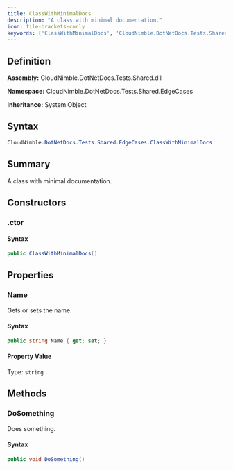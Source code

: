 ```yaml
---
title: ClassWithMinimalDocs
description: "A class with minimal documentation."
icon: file-brackets-curly
keywords: ['ClassWithMinimalDocs', 'CloudNimble.DotNetDocs.Tests.Shared.EdgeCases.ClassWithMinimalDocs', 'CloudNimble.DotNetDocs.Tests.Shared.EdgeCases', 'class', 'System.Object']
---
```


## Definition

**Assembly:** CloudNimble.DotNetDocs.Tests.Shared.dll

**Namespace:** CloudNimble.DotNetDocs.Tests.Shared.EdgeCases

**Inheritance:** System.Object

## Syntax

```csharp
CloudNimble.DotNetDocs.Tests.Shared.EdgeCases.ClassWithMinimalDocs
```

## Summary

A class with minimal documentation.

## Constructors

### .ctor

#### Syntax

```csharp
public ClassWithMinimalDocs()
```

## Properties

### Name

Gets or sets the name.

#### Syntax

```csharp
public string Name { get; set; }
```

#### Property Value

Type: `string`

## Methods

### DoSomething

Does something.

#### Syntax

```csharp
public void DoSomething()
```

